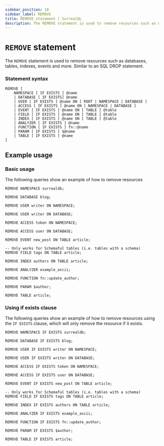 ```yaml
---
sidebar_position: 18
sidebar_label: REMOVE
title: REMOVE statement | SurrealQL
description: The REMOVE statement is used to remove resources such as databases, tables, indexes, events and more.
---
```


# `REMOVE` statement

The `REMOVE` statement is used to remove resources such as databases, tables, indexes, events and more.
Similar to an SQL DROP statement.

### Statement syntax

```syntax title="SurrealQL Syntax"
REMOVE [
	NAMESPACE [ IF EXISTS ] @name
	| DATABASE [ IF EXISTS] @name
	| USER [ IF EXISTS ] @name ON [ ROOT | NAMESPACE | DATABASE ]
	| ACCESS [ IF EXISTS ] @name ON [ NAMESPACE | DATABASE ]
	| EVENT [ IF EXISTS ] @name ON [ TABLE ] @table
	| FIELD [ IF EXISTS ] @name ON [ TABLE ] @table
	| INDEX [ IF EXISTS ] @name ON [ TABLE ] @table
    | ANALYZER [ IF EXISTS ] @name
    | FUNCTION [ IF EXISTS ] fn::@name
    | PARAM [ IF EXISTS ] $@name
	| TABLE [ IF EXISTS ] @name
]
```

## Example usage
### Basic usage

The following queries show an example of how to remove resources

```surql
REMOVE NAMESPACE surrealdb;

REMOVE DATABASE blog;

REMOVE USER writer ON NAMESPACE;

REMOVE USER writer ON DATABASE;

REMOVE ACCESS token ON NAMESPACE;

REMOVE ACCESS user ON DATABASE;

REMOVE EVENT new_post ON TABLE article;

-- Only works for Schemaful tables (i.e. tables with a schema)
REMOVE FIELD tags ON TABLE article;

REMOVE INDEX authors ON TABLE article;

REMOVE ANALYZER example_ascii;

REMOVE FUNCTION fn::update_author;

REMOVE PARAM $author;

REMOVE TABLE article;

```

### Using if exists clause

<Since v="v1.3.0" />

The following queries show an example of how to remove resources using the `IF EXISTS` clause, which will only remove the resource if it exists.

```surql
REMOVE NAMESPACE IF EXISTS surrealdb;

REMOVE DATABASE IF EXISTS blog;

REMOVE USER IF EXISTS writer ON NAMESPACE;

REMOVE USER IF EXISTS writer ON DATABASE;

REMOVE ACCESS IF EXISTS token ON NAMESPACE;

REMOVE ACCESS IF EXISTS user ON DATABASE;

REMOVE EVENT IF EXISTS new_post ON TABLE article;

-- Only works for Schemaful tables (i.e. tables with a schema)
REMOVE FIELD IF EXISTS tags ON TABLE article;

REMOVE INDEX IF EXISTS authors ON TABLE article;

REMOVE ANALYZER IF EXISTS example_ascii;

REMOVE FUNCTION IF EXISTS fn::update_author;

REMOVE PARAM IF EXISTS $author;

REMOVE TABLE IF EXISTS article;

```
